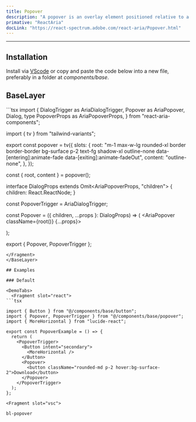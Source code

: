 ```yaml
---
title: Popover
description: "A popover is an overlay element positioned relative to a trigger."
primative: "ReactAria"
docLink: "https://react-spectrum.adobe.com/react-aria/Popover.html"
---
```

---

<MdxExample>
  <PopoverExample client:load/>
</MdxExample>

## Installation

Install via [VScode](/docs/getting-started/vsc) or copy and paste the code below into a new file, preferably in a folder at _components/base_.

## BaseLayer

<BaseLayer>
<Fragment slot="contentSlot">
```tsx
import {
  DialogTrigger as AriaDialogTrigger,
  Popover as AriaPopover,
  Dialog,
  type PopoverProps as AriaPopoverProps,
} from "react-aria-components";

import { tv } from "tailwind-variants";

export const popover = tv({
  slots: {
    root: "m-1 max-w-lg rounded-xl border border-border bg-surface p-2 text-fg shadow-xl outline-none data-[entering]:animate-fade data-[exiting]:animate-fadeOut",
    content: "outline-none",
  },
});

const { root, content } = popover();

interface DialogProps extends Omit<AriaPopoverProps, "children"> {
  children: React.ReactNode;
}

const PopoverTrigger = AriaDialogTrigger;

const Popover = ({ children, ...props }: DialogProps) => (
  <AriaPopover className={root()} {...props}>
    <Dialog className={content()}>{children}</Dialog>
  </AriaPopover>
);

export { Popover, PopoverTrigger };

```
</Fragment>
</BaseLayer>

## Examples

### Default 

<DemoTabs>
  <Fragment slot="react">
```tsx

import { Button } from "@/components/base/button";
import { Popover, PopoverTrigger } from "@/components/base/popover";
import { MoreHorizontal } from "lucide-react";

export const PopoverExample = () => {
  return (
    <PopoverTrigger>
      <Button intent="secondary">
        <MoreHorizontal />
      </Button>
      <Popover>
        <button className="rounded-md p-2 hover:bg-surface-2">Download</button>
      </Popover>
    </PopoverTrigger>
  );
};

```
  </Fragment>

    <Fragment slot="vsc">
```bash
bl-popover
```
  </Fragment>
</DemoTabs>


